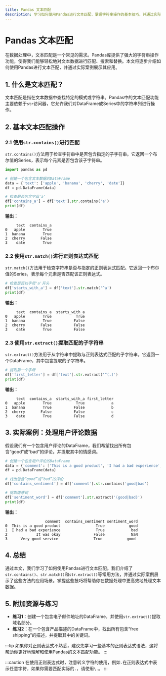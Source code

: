 ```yaml
---
title: Pandas 文本匹配
description: 学习如何使用Pandas进行文本匹配，掌握字符串操作的基本技巧，并通过实际案例理解其应用场景。
---
```


# Pandas 文本匹配

在数据处理中，文本匹配是一个常见的需求。Pandas库提供了强大的字符串操作功能，使得我们能够轻松地对文本数据进行匹配、搜索和替换。本文将逐步介绍如何使用Pandas进行文本匹配，并通过实际案例展示其应用。

## 1. 什么是文本匹配？

文本匹配是指在文本数据中查找特定的模式或字符串。Pandas中的文本匹配功能主要依赖于`str`访问器，它允许我们对DataFrame或Series中的字符串列进行操作。

## 2. 基本文本匹配操作

### 2.1 使用`str.contains()`进行匹配

`str.contains()`方法用于检查字符串中是否包含指定的子字符串。它返回一个布尔值的Series，表示每个元素是否包含该子字符串。

```python
import pandas as pd

# 创建一个包含文本数据的DataFrame
data = {'text': ['apple', 'banana', 'cherry', 'date']}
df = pd.DataFrame(data)

# 检查是否包含字母'a'
df['contains_a'] = df['text'].str.contains('a')
print(df)
```

**输出：**

```
     text  contains_a
0   apple        True
1  banana        True
2  cherry       False
3    date        True
```

### 2.2 使用`str.match()`进行正则表达式匹配

`str.match()`方法用于检查字符串是否与指定的正则表达式匹配。它返回一个布尔值的Series，表示每个元素是否匹配该正则表达式。

```python
# 检查是否以字母'a'开头
df['starts_with_a'] = df['text'].str.match('^a')
print(df)
```

**输出：**

```
     text  contains_a  starts_with_a
0   apple        True           True
1  banana        True          False
2  cherry       False          False
3    date        True          False
```

### 2.3 使用`str.extract()`提取匹配的子字符串

`str.extract()`方法用于从字符串中提取与正则表达式匹配的子字符串。它返回一个DataFrame，其中包含提取的子字符串。

```python
# 提取第一个字母
df['first_letter'] = df['text'].str.extract('^(.)')
print(df)
```

**输出：**

```
     text  contains_a  starts_with_a first_letter
0   apple        True           True            a
1  banana        True          False            b
2  cherry       False          False            c
3    date        True          False            d
```

## 3. 实际案例：处理用户评论数据

假设我们有一个包含用户评论的DataFrame，我们希望找出所有包含“good”或“bad”的评论，并提取其中的情感词。

```python
# 创建一个包含用户评论的DataFrame
data = {'comment': ['This is a good product', 'I had a bad experience', 'It was okay', 'Very good service']}
df = pd.DataFrame(data)

# 找出包含“good”或“bad”的评论
df['contains_sentiment'] = df['comment'].str.contains('good|bad')

# 提取情感词
df['sentiment_word'] = df['comment'].str.extract('(good|bad)')
print(df)
```

**输出：**

```
                  comment  contains_sentiment sentiment_word
0  This is a good product                True           good
1  I had a bad experience                True            bad
2             It was okay               False            NaN
3      Very good service                True           good
```

## 4. 总结

通过本文，我们学习了如何使用Pandas进行文本匹配。我们介绍了`str.contains()`、`str.match()`和`str.extract()`等常用方法，并通过实际案例展示了这些方法的应用场景。掌握这些技巧将帮助你在数据处理中更高效地处理文本数据。

## 5. 附加资源与练习

- **练习1**：创建一个包含电子邮件地址的DataFrame，并使用`str.extract()`提取域名部分。
- **练习2**：在一个包含产品描述的DataFrame中，找出所有包含“free shipping”的描述，并提取其中的关键词。

:::tip
如果你对正则表达式不熟悉，建议先学习一些基本的正则表达式语法，这将帮助你更好地理解和使用Pandas的文本匹配功能。
:::

:::caution
在使用正则表达式时，注意转义字符的使用，例如`.`在正则表达式中表示任意字符，如果你需要匹配实际的`.`，请使用`\.`。
:::
